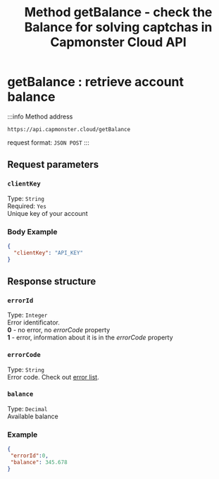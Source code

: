 ﻿---
sidebar_position: 3
sidebar_label: getBalance
title: "Method getBalance - check the Balance for solving captchas in Capmonster Cloud API"
description: "Full description of Capmonster Cloud API getBalance method. Learn how to check your captcha account balance using the user-friendly API in the Capmonster Cloud Docs guide."
---


<ArticleHead slug="api/methods/get-balance" />

# getBalance : retrieve account balance

:::info Method address
```http
https://api.capmonster.cloud/getBalance
```

request format: `JSON POST`
:::


## Request parameters

### `clientKey`
Type: `String` <br />
Required: `Yes`<br />
Unique key of your account

### Body Example

```json
{
  "clientKey": "API_KEY"
}
```

## Response structure

### `errorId`
Type: `Integer` <br />
Error identificator.<br />**0** - no error, no *errorCode* property<br />**1** - error, information about it is in the *errorCode* property

### `errorCode`
Type: `String` <br />
Error code. Check out [error list](../api-errors.mdx).

### `balance`
Type: `Decimal` <br />
Available balance


### Example

```json
{
 "errorId":0,
 "balance": 345.678
}
```
